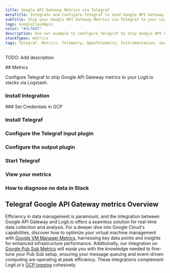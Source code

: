 ```yaml
---
title: Google API Gateway Metrics via Telegraf
metaTitle: Integrate and Configure Telegraf to Send Google API Gateway Metrics
subTitle: Ship your Google API Gateway Metrics via Telegraf to your Logit.io Stack
logo: GoogleCloudApis
color: "#3c76d7"
description: Use our example to configure Telegraf to ship Google API Gateway metrics to Logit.io. Configure Telegraf to send Google API Gateway metrics to ELK.
stackTypes: metrics
tags: Telegraf, Metrics, Telemetry, OpenTelemetry, Instrumentation, Google API Gateway, Prometheus, Cloud Computing, Api
---
```


TODO: Add description

<Steps>
  ## Metrics

  Configure Telegraf to ship Google API Gateway metrics to your Logit.io stacks via Logstash.
  
  ### Install Integration
  <InstallIntegration/>
  ### Set Credentials in GCP

  <SetGCPCredentials intro="Google API Gateway stands as a distinctive assortment of services encapsulated within Google Cloud. It is explicitly architected for the creation, 
  deployment, and management of APIs, facilitating secure and efficient interaction between various software components in a cloud-centric ecosystem."/>

  ### Install Telegraf

  <InstallTelegraf />

  ### Configure the Telegraf input plugin

  <TelegrafStackDriverInput metric_type="apigateway.googleapis.com"/>

  ### Configure the output plugin

  <TelegrafOutputPlugin />

  ### Start Telegraf

  <StartTelegraf />

  ### View your metrics
  <LaunchStack source="Google_API_Gateway_Metrics_via_Telegraf" utmMedium="metrics" utmCampaign="telegraf-GoogleAPIGateway-metrics" />

  ### How to diagnose no data in Stack

  <DiagnoseNoData />
</Steps>

## Telegraf Google API Gateway metrics Overview

Efficiency in data management is paramount, and the integration between Google API Gateway and Logit.io 
offers a seamless solution for real-time data collection and analysis. 
For a deeper dive into Google Cloud's capabilities, discover how to optimize your virtual machine management 
with [Google VM Manager Metrics](/integrations/infrastructure-metrics/google-cloud/vm-manager-telegraf-metrics), 
harnessing key data points and insights for enhanced infrastructure performance. Additionally, our integration 
on [Google Pub Sub Metrics](/integrations/infrastructure-metrics/google-cloud/pubsub-telegraf-metrics) 
will equip you with the knowledge needed to fine-tune your Pub Sub setup, ensuring your message queuing and 
event-driven computing are operating at peak efficiency. These integrations complement Logit.io's 
[GCP logging](https://logit.io/solutions/gcp-logging/) cohesively.